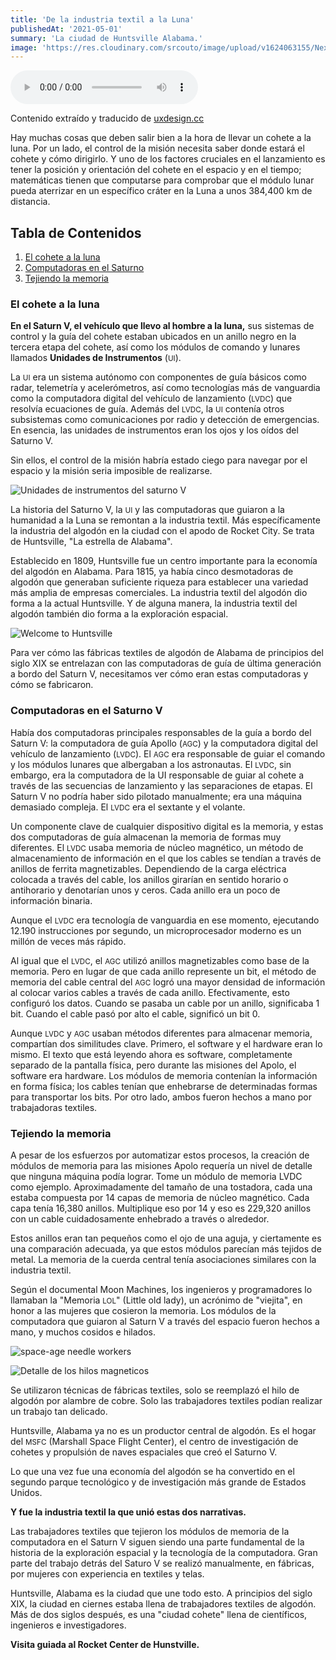 ```yaml
---
title: 'De la industria textil a la Luna'
publishedAt: '2021-05-01'
summary: 'La ciudad de Huntsville Alabama.'
image: 'https://res.cloudinary.com/srcouto/image/upload/v1624063155/Next-srcouto/de-la-industria-textil-a-la-luna/banner.png'
---
```


<audio controls className="w-full max-w-2xl mx-auto">
  <source
    src="https://res.cloudinary.com/srcouto/video/upload/q_42/v1624413641/Next-srcouto/de-la-industria-textil-a-la-luna/de-la-industria-textil-a-la-luna_knfawb.ogg"
    type="audio/ogg"
  />
  <source
    src="https://res.cloudinary.com/srcouto/video/upload/q_42/v1624413641/Next-srcouto/de-la-industria-textil-a-la-luna/de-la-industria-textil-a-la-luna_knfawb.mp3"
    type="audio/mpeg"
  />
  Elemento audio
</audio>

Contenido extraído y traducido de <a href="https://uxdesign.cc/how-the-cotton-mill-put-a-man-on-the-moon-3ddf7e7f6281" className="external-link" target="_blank" rel="noopener noreferrer">uxdesign.cc</a>

Hay muchas cosas que deben salir bien a la hora de llevar un cohete a la luna. Por un lado, el control de la misión necesita saber donde estará el cohete y cómo dirigirlo. Y uno de los factores cruciales en el lanzamiento es tener la posición y orientación del cohete en el espacio y en el tiempo; matemáticas tienen que computarse para comprobar que el módulo lunar pueda aterrizar en un específico cráter en la Luna a unos 384,400 km de distancia.

## Tabla de Contenidos

1.  [El cohete a la luna](/blog/de-la-industria-textil-a-la-luna#el-cohete-a-la-luna)
2.  [Computadoras en el Saturno](/blog/de-la-industria-textil-a-la-luna#computadoras-en-el-saturno-v)
3.  [Tejiendo la memoria](/blog/de-la-industria-textil-a-la-luna#tejiendo-la-memoria)

### El cohete a la luna

**En el Saturn V, el vehículo que llevo al hombre a la luna,** sus sistemas de control y la guía del cohete estaban ubicados en un anillo negro en la tercera etapa del cohete, así como los módulos de comando y lunares llamados **Unidades de Instrumentos** (<small>UI</small>).

La <small>UI</small> era un sistema autónomo con componentes de guía básicos como radar, telemetría y acelerómetros, así como tecnologías más de vanguardia como la computadora digital del vehículo de lanzamiento (<small>LVDC</small>) que resolvía ecuaciones de guía. Además del <small>LVDC</small>, la <small>UI</small> contenía otros subsistemas como comunicaciones por radio y detección de emergencias. En esencia, las unidades de instrumentos eran los ojos y los oídos del Saturno V.

Sin ellos, el control de la misión habría estado ciego para navegar por el espacio y la misión seria imposible de realizarse.

<Image
  alt="Unidades de instrumentos del saturno V"
  src="https://res.cloudinary.com/srcouto/image/upload/v1624063156/Next-srcouto/de-la-industria-textil-a-la-luna/saturn-apollo_mywqra.jpg"
  placeholder="blur"
  blurDataURL="https://res.cloudinary.com/srcouto/image/upload/c_scale,e_blur:50,q_10,w_25/v1624063633/Next-srcouto//de-la-industria-textil-a-la-luna/saturn-apollo_mywqra.jpg"
  width={1024}
  height={648}
/>

La historia del Saturno V, la <small>UI</small> y las computadoras que guiaron a la humanidad a la Luna se remontan a la industria textil. Más específicamente la industria del algodón en la ciudad con el apodo de Rocket City. Se trata de Huntsville, "La estrella de Alabama".

Establecido en 1809, Huntsville fue un centro importante para la economía del algodón en Alabama. Para 1815, ya había cinco desmotadoras de algodón que generaban suficiente riqueza para establecer una variedad más amplia de empresas comerciales. La industria textil del algodón dio forma a la actual Huntsville. Y de alguna manera, la industria textil del algodón también dio forma a la exploración espacial.

<Image
  alt="Welcome to Huntsville"
  src="https://res.cloudinary.com/srcouto/image/upload/v1624063157/Next-srcouto/de-la-industria-textil-a-la-luna/huntsville-alabama-rocket-city_zcngao.jpg"
  placeholder="blur"
  blurDataURL="https://res.cloudinary.com/srcouto/image/upload/c_scale,e_blur:50,q_10,w_25/v1624063633/Next-srcouto//de-la-industria-textil-a-la-luna/huntsville-alabama-rocket-city_zcngao.jpg"
  width={1900}
  height={1200}
/>

<ImageCaption title="Bienvenidos a Huntsville, la ciudad de los cohetes" />

Para ver cómo las fábricas textiles de algodón de Alabama de principios del siglo XIX se entrelazan con las computadoras de guía de última generación a bordo del Saturn V, necesitamos ver cómo eran estas computadoras y cómo se fabricaron.

### Computadoras en el Saturno V

Había dos computadoras principales responsables de la guía a bordo del Saturn V: la computadora de guía Apollo (<small>AGC</small>) y la computadora digital del vehículo de lanzamiento (<small>LVDC</small>). El <small>AGC</small> era responsable de guiar el comando y los módulos lunares que albergaban a los astronautas. El <small>LVDC</small>, sin embargo, era la computadora de la UI responsable de guiar al cohete a través de las secuencias de lanzamiento y las separaciones de etapas. El Saturn V no podría haber sido pilotado manualmente; era una máquina demasiado compleja. El <small>LVDC</small> era el sextante y el volante.

Un componente clave de cualquier dispositivo digital es la memoria, y estas dos computadoras de guía almacenan la memoria de formas muy diferentes. El <small>LVDC</small> usaba memoria de núcleo magnético, un método de almacenamiento de información en el que los cables se tendían a través de anillos de ferrita magnetizables. Dependiendo de la carga eléctrica colocada a través del cable, los anillos girarían en sentido horario o antihorario y denotarían unos y ceros. Cada anillo era un poco de información binaria.

Aunque el <small>LVDC</small> era tecnología de vanguardia en ese momento, ejecutando 12.190 instrucciones por segundo, un microprocesador moderno es un millón de veces más rápido.

Al igual que el <small>LVDC</small>, el <small>AGC</small> utilizó anillos magnetizables como base de la memoria. Pero en lugar de que cada anillo represente un bit, el método de memoria del cable central del <small>AGC</small> logró una mayor densidad de información al colocar varios cables a través de cada anillo. Efectivamente, esto configuró los datos. Cuando se pasaba un cable por un anillo, significaba 1 bit. Cuando el cable pasó por alto el cable, significó un bit 0.

Aunque <small>LVDC</small> y <small>AGC</small> usaban métodos diferentes para almacenar memoria, compartían dos similitudes clave. Primero, el software y el hardware eran lo mismo. El texto que está leyendo ahora es software, completamente separado de la pantalla física, pero durante las misiones del Apolo, el software era hardware. Los módulos de memoria contenían la información en forma física; los cables tenían que enhebrarse de determinadas formas para transportar los bits. Por otro lado, ambos fueron hechos a mano por trabajadoras textiles.

### Tejiendo la memoria

A pesar de los esfuerzos por automatizar estos procesos, la creación de módulos de memoria para las misiones Apolo requería un nivel de detalle que ninguna máquina podía lograr. Tome un módulo de memoria LVDC como ejemplo. Aproximadamente del tamaño de una tostadora, cada una estaba compuesta por 14 capas de memoria de núcleo magnético. Cada capa tenía 16,380 anillos. Multiplique eso por 14 y eso es 229,320 anillos con un cable cuidadosamente enhebrado a través o alrededor.

Estos anillos eran tan pequeños como el ojo de una aguja, y ciertamente es una comparación adecuada, ya que estos módulos parecían más tejidos de metal. La memoria de la cuerda central tenía asociaciones similares con la industria textil.

<Quote title="Memoria LOL (Little old lady)">
  Según el documental Moon Machines, los ingenieros y programadores lo llamaban
  la "Memoria <small>LOL</small>" (Little old lady), un acrónimo de "viejita",
  en honor a las mujeres que cosieron la memoria. Los módulos de la computadora
  que guiaron al Saturn V a través del espacio fueron hechos a mano, y muchos
  cosidos e hilados.
</Quote>

<Image
  alt="space-age needle workers"
  src="https://res.cloudinary.com/srcouto/image/upload/v1624063156/Next-srcouto/de-la-industria-textil-a-la-luna/memorias-lol_g1qgyk.jpg"
  placeholder="blur"
  blurDataURL="https://res.cloudinary.com/srcouto/image/upload/c_scale,e_blur:50,q_10,w_25/v1624063633/Next-srcouto//de-la-industria-textil-a-la-luna/memorias-lol_g1qgyk.jpg"
  width={1024}
  height={735}
  priority
/>
<ImageCaption title="Imagen de bostonglobe.com" />

<Image
  alt="Detalle de los hilos magneticos"
  src="https://res.cloudinary.com/srcouto/image/upload/c_fill,w_1400/v1624063157/Next-srcouto/de-la-industria-textil-a-la-luna/wave-saturn.jpg"
  placeholder="blur"
  blurDataURL="https://res.cloudinary.com/srcouto/image/upload/c_scale,e_blur:50,q_10,w_25/v1624063157/Next-srcouto/de-la-industria-textil-a-la-luna/wave-saturn.jpg"
  width={1400}
  height={934}
/>

<ImageCaption
  title="Una imagen de primer plano de la memoria de núcleo magnético cuya estructura
    entrelazada recuerda mucho a la tela."
/>

Se utilizaron técnicas de fábricas textiles, solo se reemplazó el hilo de algodón por alambre de cobre. Solo las trabajadores textiles podían realizar un trabajo tan delicado.

Huntsville, Alabama ya no es un productor central de algodón. Es el hogar del <small>MSFC</small> (Marshall Space Flight Center), el centro de investigación de cohetes y propulsión de naves espaciales que creó el Saturno V.

Lo que una vez fue una economía del algodón se ha convertido en el segundo parque tecnológico y de investigación más grande de Estados Unidos.

**Y fue la industria textil la que unió estas dos narrativas.**

Las trabajadores textiles que tejieron los módulos de memoria de la computadora en el Saturn V siguen siendo una parte fundamental de la historia de la exploración espacial y la tecnología de la computadora. Gran parte del trabajo detrás del Saturo V se realizó manualmente, en fábricas, por mujeres con experiencia en textiles y telas.

Huntsville, Alabama es la ciudad que une todo esto. A principios del siglo XIX, la ciudad en ciernes estaba llena de trabajadores textiles de algodón. Más de dos siglos después, es una "ciudad cohete" llena de científicos, ingenieros e investigadores.

**Visita guiada al Rocket Center de Hunstville.**

<Youtube
  videoId="dI-JW2UIAG0"
  title="Visita guiada al Rocket Center de Hunstville"
/>
